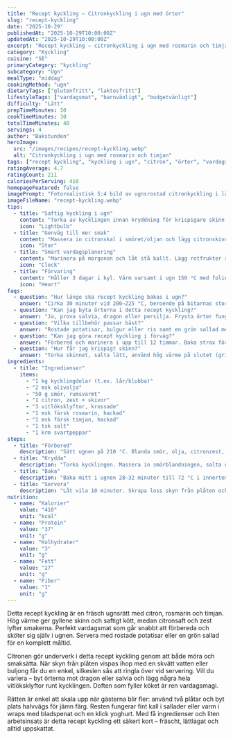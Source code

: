 ```yaml
---
title: "Recept kyckling – Citronkyckling i ugn med örter"
slug: "recept-kyckling"
date: "2025-10-29"
publishedAt: "2025-10-29T10:00:00Z"
updatedAt: "2025-10-29T10:00:00Z"
excerpt: "Recept kyckling – citronkyckling i ugn med rosmarin och timjan. Saftigt, enkelt och klart på 40 minuter. Perfekt vardagsmiddag som hela familjen älskar!"
category: "Kyckling"
cuisine: "SE"
primaryCategory: "kyckling"
subcategory: "Ugn"
mealType: "middag"
cookingMethod: "ugn"
dietaryTags: ["glutenfritt", "laktosfritt"]
lifestyleTags: ["vardagsmat", "barnvänligt", "budgetvänligt"]
difficulty: "Lätt"
prepTimeMinutes: 10
cookTimeMinutes: 30
totalTimeMinutes: 40
servings: 4
author: "Bakstunden"
heroImage:
  src: "/images/recipes/recept-kyckling.webp"
  alt: "Citronkyckling i ugn med rosmarin och timjan"
tags: ["recept kyckling", "kyckling i ugn", "citron", "örter", "vardagsmat"]
ratingAverage: 4.7
ratingCount: 211
caloriesPerServing: 410
homepageFeatured: false
imagePrompt: "Fotorealistisk 5:4 bild av ugnsrostad citronkyckling i långpanna, hela kycklingdelar med citronskivor, rosmarin, timjan, vitlök, gyllene skinn, ånga, nordiskt ljus, rustik plåt och träbord, aptitlig och modern food styling."
imageFileName: "recept-kyckling.webp"
tips:
  - title: "Saftig kyckling i ugn"
    content: "Torka av kycklingen innan kryddning för krispigare skinn. Baka i 200–225 °C och ta ut vid 72 °C i innertemperatur. Vila 10 minuter innan servering."
    icon: "Lightbulb"
  - title: "Genväg till mer smak"
    content: "Massera in citronskal i smöret/oljan och lägg citronskivor under skinnet. Deglacera plåten med lite vatten eller buljong för enkel sky."
    icon: "Star"
  - title: "Smart vardagsplanering"
    content: "Marinera på morgonen och låt stå kallt. Lägg rotfrukter runt kycklingen så blir hela middagen klar i samma form."
    icon: "Clock"
  - title: "Förvaring"
    content: "Håller 3 dagar i kyl. Värm varsamt i ugn 150 °C med folie. Perfekt i sallad, pasta eller wraps dagen efter."
    icon: "Heart"
faqs:
  - question: "Hur länge ska recept kyckling bakas i ugn?"
    answer: "Cirka 30 minuter vid 200–225 °C, beroende på bitarnas storlek. Använd termometer och sikta på 72 °C i innertemperatur för saftigt resultat."
  - question: "Kan jag byta örterna i detta recept kyckling?"
    answer: "Ja, prova salvia, dragon eller persilja. Frysta örter fungerar men tillsätt dem sent för bäst arom."
  - question: "Vilka tillbehör passar bäst?"
    answer: "Rostade potatisar, bulgur eller ris samt en grön sallad med citronvinaigrette matchar citron och örter fint."
  - question: "Kan jag göra recept kyckling i förväg?"
    answer: "Förbered och marinera i upp till 12 timmar. Baka strax före servering så behåller kycklingen yta och saftighet."
  - question: "Hur får jag krispigt skinn?"
    answer: "Torka skinnet, salta lätt, använd hög värme på slutet (grillfunktion 2–3 minuter) och låt vila utan lock."
ingredients:
  - title: "Ingredienser"
    items:
      - "1 kg kycklingdelar (t.ex. lår/klubba)"
      - "2 msk olivolja"
      - "50 g smör, rumsvarmt"
      - "1 citron, zest + skivor"
      - "3 vitlöksklyftor, krossade"
      - "1 msk färsk rosmarin, hackad"
      - "1 msk färsk timjan, hackad"
      - "1 tsk salt"
      - "1 krm svartpeppar"
steps:
  - title: "Förbered"
    description: "Sätt ugnen på 210 °C. Blanda smör, olja, citronzest, vitlök och örter."
  - title: "Krydda"
    description: "Torka kycklingen. Massera in smörblandningen, salta och peppra. Lägg citronskivor ovanpå."
  - title: "Baka"
    description: "Baka mitt i ugnen 28–32 minuter till 72 °C i innertemperatur. Vill du ha krisp, kör grill 2–3 minuter."
  - title: "Servera"
    description: "Låt vila 10 minuter. Skrapa loss skyn från plåten och ringla över. Servera med valfria tillbehör."
nutrition:
  - name: "Kalorier"
    value: "410"
    unit: "kcal"
  - name: "Protein"
    value: "37"
    unit: "g"
  - name: "Kolhydrater"
    value: "3"
    unit: "g"
  - name: "Fett"
    value: "27"
    unit: "g"
  - name: "Fiber"
    value: "1"
    unit: "g"
---
```


Detta recept kyckling är en fräsch ugnsrätt med citron, rosmarin och timjan. Hög värme ger gyllene skinn och saftigt kött, medan citronsaft och zest lyfter smakerna. Perfekt vardagsmat som går snabbt att förbereda och sköter sig själv i ugnen. Servera med rostade potatisar eller en grön sallad för en komplett måltid.

Citronen gör underverk i detta recept kyckling genom att både möra och smaksätta. När skyn från plåten vispas ihop med en skvätt vatten eller buljong får du en enkel, silkeslen sås att ringla över vid servering. Vill du variera – byt örterna mot dragon eller salvia och lägg några hela vitlöksklyftor runt kycklingen. Doften som fyller köket är ren vardagsmagi.

Rätten är enkel att skala upp när gästerna blir fler: använd två plåtar och byt plats halvvägs för jämn färg. Resten fungerar fint kall i sallader eller varm i wraps med bladspenat och en klick yoghurt. Med få ingredienser och liten arbetsinsats är detta recept kyckling ett säkert kort – fräscht, lättlagat och alltid uppskattat.
